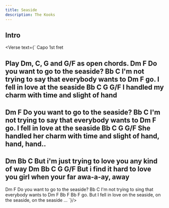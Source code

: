 ```yaml
---
title: Seaside
description: The Kooks
---
```



## Intro

<Verse text={`
Capo 1st fret

Play Dm, C, G and G/F as open chords.
Dm                          F
   Do you want to go to the seaside?
    Bb                     C
I'm not trying to say that everybody wants to
Dm                        F
go. I fell in love at the seaside
  Bb                    C                  G         G/F
I handled my charm with time and slight of hand
--
Dm                          F
   Do you want to go to the seaside?
    Bb                     C
I'm not trying to say that everybody wants to
Dm                        F
go. I fell in love at the seaside
    Bb                     C                  G                     G/F
She handled her charm with time and slight of hand, hand, hand..
--
Dm                           Bb           C
      But i'm just trying to love you any  kind of way
Dm                          Bb                      C      G            G/F
      But i find it hard to love you girl when your  far awa-a-ay, away
--
Dm                          F
   Do you want to go to the seaside?
    Bb                      C
I'm not trying to sing that everybody wants to
Dm                            F      Bb       F      Bb       F
go. But I fell in love on the seaside, on the seaside, on the seaside ...
`}/>
